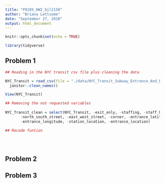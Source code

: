 ```yaml
---
title: "P8105_HW2_bjl2150"
author: "Briana Lettsome"
date: "September 27, 2018"
output: html_document
---
```


```r
knitr::opts_chunk$set(echo = TRUE)

library(tidyverse)
```

## Problem 1

```r
## Reading in the NYC transit csv file plus cleaning the data

NYC_Transit = read_csv(file = "./data/NYC_Transit_Subway_Entrance_And_Exit_Data.csv") %>%
  janitor::clean_names()

View(NYC_Transit)

## Removing the not requested variables
  
NYC_Transit_clean = select(NYC_Transit, -exit_only, -staffing, -staff_hours, -ada_notes, -free_crossover, 
       -north_south_street, -east_west_street, -corner, -entrance_latitude, 
       -entrance_longitude, -station_location, -entrance_location) 

## Recode funtion


         
```


## Problem 2



## Problem 3